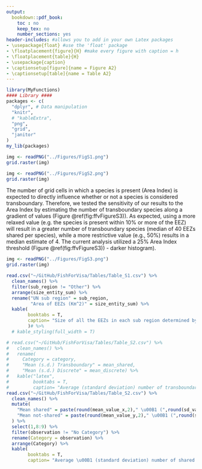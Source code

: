 ```yaml
---
output:
  bookdown::pdf_book:
    toc : no
    keep_tex: no
    number_sections: yes
header-includes: #allows you to add in your own Latex packages
- \usepackage{float} #use the 'float' package
- \floatplacement{figure}{H} #make every figure with caption = h
- \floatplacement{table}{H}
- \usepackage{caption}
- \captionsetup[figure]{name = Figure A2}
- \captionsetup[table]{name = Table A2}
---
```


```r
library(MyFunctions)
#### Library ####
packages <- c(
  "dplyr", # Data manipulation
  "knitr",
  # "kableExtra",
  "png",
  "grid",
  "janitor"
)
my_lib(packages)
```

<!-- ## Supplementary Figures -->

```r
img <- readPNG("../Figures/FigS1.png")
grid.raster(img)
```


\clearpage

```r
img <- readPNG("../Figures/FigS2.png")
grid.raster(img)
```


<!-- ![Figure S2. Percentage of transboundary species by catch trend and EEZ. Category A, Increasing; Category B, Constant; Category C, Decreasing. “No Category” reflects species with less than 10 years of catch data and/ or less than 5 consecutive years of catch data. Figure created using R version 3.5.2.](../Figures/FigS2.png) -->

\clearpage

The number of grid cells in which a species is present (Area Index) is expected to directly influence whether or not a species is considered transboundary. Therefore, we tested the sensitivity of our results to the Area Index by estimating the number of transboundary species along a gradient of values (Figure \@ref(fig:ffvFigureS3)). As expected, using a more relaxed value (e.g. the species is present within 10% or more of the EEZ) will result in a greater number of transboundary species (median of 40 EEZs shared per species), while a more restrictive value (e.g., 50%) results in a median estimate of 4. The current analysis utilized a 25% Area Index threshold (Figure \@ref(fig:ffvFigureS3)) - darker histogram).

```r
img <- readPNG("../Figures/FigS3.png")
grid.raster(img)
```

<!-- ![Figure S3. Histogram of number of transboundary species using different Area Index threshold values. The darker histogram represents the threshold (25%) used in the present analysis. Figure created using R version 3.5.2.](../Figures/FigS2.png) -->


  
\clearpage

<!-- ## Supplementary Tables -->


```r
read.csv("~/GitHub/FishForVisa/Tables/Table_S1.csv") %>% 
  clean_names() %>% 
  filter(sub_region != "Other") %>% 
  arrange(size_entity_sum) %>% 
  rename("UN sub region" = sub_region,
         "Area of EEZs (Km^2)" = size_entity_sum) %>% 
  kable(
        booktabs = T,
        caption= "Size of all the EEZs in each sub region determined by the United Nations"
        )# %>%
  # kable_styling(full_width = T)
```


```r
# read.csv("~/GitHub/FishForVisa/Tables/Table_S2.csv") %>% 
#   clean_names() %>% 
#   rename(
#     Category = category,
#     "Mean (s.d.) Transboundary" = mean_shared,
#     "Mean (s.d.) Discrete" = mean_discrete) %>% 
#   kable("latex",
#         booktabs = T,
#         caption= "Average (standard deviation) number of transboundary and discrete species per EEZ for each catch trend category")
read.csv("~/GitHub/FishForVisa/Tables/Table_S2.csv") %>% 
  clean_names() %>% 
  mutate(
    "Mean shared" = paste(round(mean_value_x,2)," \u00B1 (",round(sd_value_x,2),")",sep=""),
    "Mean not-shared" = paste(round(mean_value_y,2)," \u00B1 (",round(sd_value_y,2),")",sep="")
  ) %>%
  select(1,8:9) %>%
  filter(observation != "No Category") %>%
  rename(Category = observation) %>%
  arrange(Category) %>% 
  kable(
        booktabs = T,
        caption= "Average \u00B1 (standard deviation) number of shared and non-shared transboundary species per EEZ for each catch trend category")
```
